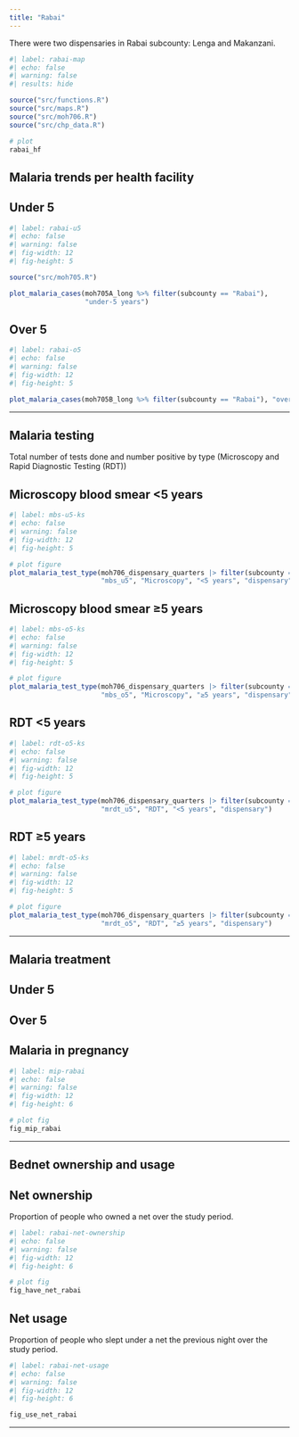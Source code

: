 ```yaml
---
title: "Rabai"
---
```


There were two dispensaries in Rabai subcounty: Lenga and Makanzani.

```r
#| label: rabai-map
#| echo: false
#| warning: false
#| results: hide

source("src/functions.R")
source("src/maps.R")
source("src/moh706.R")
source("src/chp_data.R")

# plot
rabai_hf
```

## Malaria trends per health facility

::: panel-tabset
## Under 5

```r
#| label: rabai-u5
#| echo: false
#| warning: false
#| fig-width: 12
#| fig-height: 5

source("src/moh705.R")

plot_malaria_cases(moh705A_long %>% filter(subcounty == "Rabai"), 
                   "under-5 years")
```

## Over 5

```r
#| label: rabai-o5
#| echo: false
#| warning: false
#| fig-width: 12
#| fig-height: 5

plot_malaria_cases(moh705B_long %>% filter(subcounty == "Rabai"), "over-5 years")

```
:::

------------------------------------------------------------------------

## Malaria testing

Total number of tests done and number positive by type (Microscopy and Rapid Diagnostic Testing (RDT))

::: panel-tabset
## Microscopy blood smear \<5 years

```r
#| label: mbs-u5-ks
#| echo: false
#| warning: false
#| fig-width: 12
#| fig-height: 5

# plot figure
plot_malaria_test_type(moh706_dispensary_quarters |> filter(subcounty == "Rabai"), 
                       "mbs_u5", "Microscopy", "<5 years", "dispensary")
```

## Microscopy blood smear ≥5 years

```r
#| label: mbs-o5-ks
#| echo: false
#| warning: false
#| fig-width: 12
#| fig-height: 5

# plot figure
plot_malaria_test_type(moh706_dispensary_quarters |> filter(subcounty == "Rabai"), 
                       "mbs_o5", "Microscopy", "≥5 years", "dispensary")
```

## RDT \<5 years

```r
#| label: rdt-o5-ks
#| echo: false
#| warning: false
#| fig-width: 12
#| fig-height: 5

# plot figure
plot_malaria_test_type(moh706_dispensary_quarters |> filter(subcounty == "Rabai"), 
                       "mrdt_u5", "RDT", "<5 years", "dispensary")
```

## RDT ≥5 years

```r
#| label: mrdt-o5-ks
#| echo: false
#| warning: false
#| fig-width: 12
#| fig-height: 5

# plot figure
plot_malaria_test_type(moh706_dispensary_quarters |> filter(subcounty == "Rabai"), 
                       "mrdt_o5", "RDT", "≥5 years", "dispensary")
```
:::

------------------------------------------------------------------------

## Malaria treatment

::: panel-tabset
## Under 5

## Over 5

## Malaria in pregnancy

```r
#| label: mip-rabai
#| echo: false
#| warning: false
#| fig-width: 12
#| fig-height: 6

# plot fig
fig_mip_rabai

```
:::

------------------------------------------------------------------------

## Bednet ownership and usage

::: panel-tabset
## Net ownership

Proportion of people who owned a net over the study period.

```r
#| label: rabai-net-ownership
#| echo: false
#| warning: false
#| fig-width: 12
#| fig-height: 6

# plot fig
fig_have_net_rabai
```

## Net usage

Proportion of people who slept under a net the previous night over the study period.

```r
#| label: rabai-net-usage
#| echo: false
#| warning: false
#| fig-width: 12
#| fig-height: 6

fig_use_net_rabai
```
:::

------------------------------------------------------------------------
